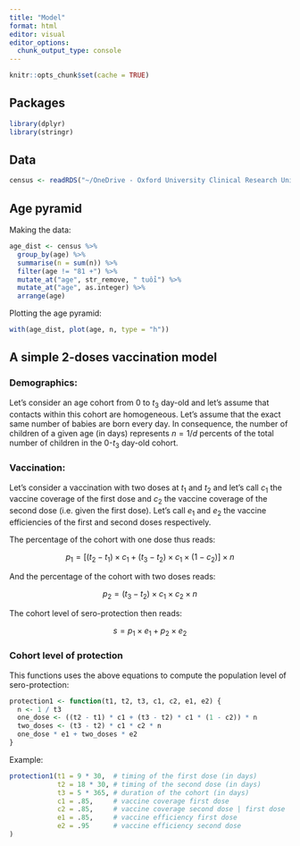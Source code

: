 ```yaml
---
title: "Model"
format: html
editor: visual
editor_options: 
  chunk_output_type: console
---
```


```r
knitr::opts_chunk$set(cache = TRUE)
```

## Packages

```r
library(dplyr)
library(stringr)
```

## Data

```r
census <- readRDS("~/OneDrive - Oxford University Clinical Research Unit/data/census VNM 2019/census2019.rds")
```

## Age pyramid

Making the data:

```r
age_dist <- census %>% 
  group_by(age) %>% 
  summarise(n = sum(n)) %>% 
  filter(age != "81 +") %>% 
  mutate_at("age", str_remove, " tuổi") %>% 
  mutate_at("age", as.integer) %>% 
  arrange(age)
```

Plotting the age pyramid:

```r
with(age_dist, plot(age, n, type = "h"))
```

## A simple 2-doses vaccination model

### Demographics:

Let's consider an age cohort from 0 to $t_3$ day-old and let's assume that
contacts within this cohort are homogeneous. Let's assume that the exact same
number of babies are born every day. In consequence, the number of children of
a given age (in days) represents $n = 1 / d$ percents of the total number of
children in the 0-$t_3$ day-old cohort.

### Vaccination:

Let's consider a vaccination with two doses at $t_1$ and $t_2$ and let's call
$c_1$ the vaccine coverage of the first dose and $c_2$ the vaccine coverage of
the second dose (i.e. given the first dose). Let's call $e_1$ and $e_2$ the
vaccine efficiencies of the first and second doses respectively.

The percentage of the cohort with one dose thus reads:

$$
p_1 = [(t_2 - t_1) \times c_1 + (t_3 - t_2) \times c_1 \times (1 - c_2)] \times n
$$

And the percentage of the cohort with two doses reads:

$$
p_2 = (t_3 - t_2) \times c_1 \times c_2 \times n
$$

The cohort level of sero-protection then reads:

$$
s = p_1 \times e_1 + p_2 \times e_2
$$

### Cohort level of protection

This functions uses the above equations to compute the population level of
sero-protection:

```r
protection1 <- function(t1, t2, t3, c1, c2, e1, e2) {
  n <- 1 / t3
  one_dose <- ((t2 - t1) * c1 + (t3 - t2) * c1 * (1 - c2)) * n
  two_doses <- (t3 - t2) * c1 * c2 * n
  one_dose * e1 + two_doses * e2
}
```

Example:

```r
protection1(t1 = 9 * 30,  # timing of the first dose (in days)
            t2 = 18 * 30, # timing of the second dose (in days)
            t3 = 5 * 365, # duration of the cohort (in days)
            c1 = .85,     # vaccine coverage first dose
            c2 = .85,     # vaccine coverage second dose | first dose
            e1 = .85,     # vaccine efficiency first dose
            e2 = .95      # vaccine efficiency second dose
)
```
